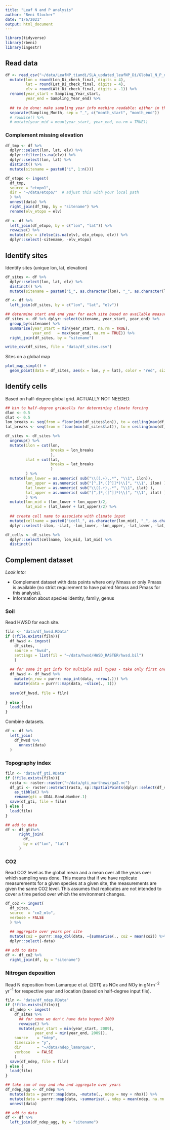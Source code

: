 ```yaml
---
title: "Leaf N and P analysis"
author: "Beni Stocker"
date: "1/6/2021"
output: html_document
---
```


```r
library(tidyverse)
library(rbeni)
library(ingestr)
```

## Read data

```r
df <- read_csv("~/data/LeafNP_tiandi/SLA_updated_leafNP_Di/Global_N_P_dataset_20210110_final.csv") %>%  #, col_types = "idddcccdddddccccccc") %>% 
  mutate(lon = round(Lon_Di_check_final, digits = 4),
         lat = round(Lat_Di_check_final, digits = 4),
         elv = round(Alt_Di_check_final, digits = -1)) %>% 
  rename(year_start = Sampling_Year_start,
         year_end = Sampling_Year_end) %>% 
  
  ## to be done: make sampling year info machine readable: either in the form of "9999" or "8888_9999"
  separate(Sampling_Month, sep = "_", c("month_start", "month_end")) 
  # rowwise() %>% 
  # mutate(year_mid = mean(year_start, year_end, na.rm = TRUE))
```


### Complement missing elevation

```r
df_tmp <- df %>% 
  dplyr::select(lon, lat, elv) %>% 
  dplyr::filter(is.na(elv)) %>% 
  dplyr::select(lon, lat) %>% 
  distinct() %>% 
  mutate(sitename = paste0("i", 1:n()))

df_etopo <- ingest(
  df_tmp,
  source = "etopo1",
  dir = "~/data/etopo/"  # adjust this with your local path
  ) %>% 
  unnest(data) %>% 
  right_join(df_tmp, by = "sitename") %>% 
  rename(elv_etopo = elv)
  
df <- df %>% 
  left_join(df_etopo, by = c("lon", "lat")) %>% 
  rowwise() %>% 
  mutate(elv = ifelse(is.na(elv), elv_etopo, elv)) %>% 
  dplyr::select(-sitename, -elv_etopo)
```


## Identify sites

Identify sites (unique lon, lat, elevation)
```r
df_sites <- df %>%
  dplyr::select(lon, lat, elv) %>% 
  distinct() %>% 
  mutate(sitename = paste0("i_", as.character(lon), "_", as.character(lat), "_", as.character(elv)))

df <- df %>% 
  left_join(df_sites, by = c("lon", "lat", "elv"))

## determine start and end year for each site based on available measurements
df_sites <- df %>% dplyr::select(sitename, year_start, year_end) %>% 
  group_by(sitename) %>% 
  summarise(year_start = min(year_start, na.rm = TRUE),
            year_end   = max(year_end, na.rm = TRUE)) %>% 
  right_join(df_sites, by = "sitename")

write_csv(df_sites, file = "data/df_sites.csv")
```

Sites on a global map
```r
plot_map_simpl() +
  geom_point(data = df_sites, aes(x = lon, y = lat), color = "red", size = 0.3)
```

## Identify cells

Based on half-degree global grid. ACTUALLY NOT NEEDED.
```r
## bin to half-degree gridcells for determining climate forcing
dlon <- 0.5
dlat <- 0.5
lon_breaks <- seq(from = floor(min(df_sites$lon)), to = ceiling(max(df_sites$lon)), by = dlon)
lat_breaks <- seq(from = floor(min(df_sites$lat)), to = ceiling(max(df_sites$lat)), by = dlat)

df_sites <- df_sites %>%
  ungroup() %>% 
  mutate(ilon = cut(lon, 
                    breaks = lon_breaks
                    ),
         ilat = cut(lat, 
                    breaks = lat_breaks
                    )
         ) %>% 
  mutate(lon_lower = as.numeric( sub("\\((.+),.*", "\\1", ilon)),
         lon_upper = as.numeric( sub("[^,]*,([^]]*)\\]", "\\1", ilon) ),
         lat_lower = as.numeric( sub("\\((.+),.*", "\\1", ilat) ),
         lat_upper = as.numeric( sub("[^,]*,([^]]*)\\]", "\\1", ilat) )
         ) %>% 
  mutate(lon_mid = (lon_lower + lon_upper)/2,
         lat_mid = (lat_lower + lat_upper)/2) %>% 
  
  ## create cell name to associate with climate input
  mutate(cellname = paste0("icell_", as.character(lon_mid), "_", as.character(lat_mid))) %>% 
  dplyr::select(-ilon, -ilat, -lon_lower, -lon_upper, -lat_lower, -lat_upper)

df_cells <- df_sites %>% 
  dplyr::select(cellname, lon_mid, lat_mid) %>% 
  distinct()
```

## Complement dataset

*Look into:*

- Complement dataset with data points where only Nmass or only Pmass is available (no strict requirement to have paired Nmass and Pmass for this analysis).
- Information about species identity, family, genus


### Soil

Read HWSD for each site.

```r
filn <- "data/df_hwsd.RData"
if (!file.exists(filn)){
  df_hwsd <- ingest(
    df_sites,
    source = "hwsd",
    settings = list(fil = "~/data/hwsd/HWSD_RASTER/hwsd.bil")
    )
  
  ## for some it got info for multiple soil types - take only first ones => TEST INFLUENCE OF THIS
  df_hwsd <- df_hwsd %>% 
    mutate(n_row = purrr::map_int(data, ~nrow(.))) %>% 
    mutate(data = purrr::map(data, ~slice(., 1)))
  
  save(df_hwsd, file = filn)
  
} else {
  load(filn)
}
```

Combine datasets.
```r
df <- df %>% 
  left_join(
    df_hwsd %>% 
      unnest(data)
  )
```


### Topography index

```r
filn <- "data/df_gti.RData"
if (!file.exists(filn)){
  rasta <- raster::raster("~/data/gti_marthews/ga2.nc")
  df_gti <- raster::extract(rasta, sp::SpatialPoints(dplyr::select(df_sites, lon, lat) %>% distinct()), sp = TRUE) %>%
    as_tibble() %>% 
    rename(gti = GDAL.Band.Number.1)
  save(df_gti, file = filn)
} else {
  load(filn)
}

## add to data 
df <- df_gti%>% 
      right_join(
        df,
        by = c("lon", "lat")
      )
```

### CO2

Read CO2 level as the global mean and a mean over all the years over which sampling was done. This means that if we have replicate measurements for a given species at a given site, the measurements are given the same CO2 level. This assumes that replicates are not intended to cover a time period over which the environment changes.
```r
df_co2 <- ingest(
  df_sites,
  source  = "co2_mlo",
  verbose = FALSE
  ) %>% 
  
  ## aggregate over years per site
  mutate(co2 = purrr::map_dbl(data, ~{summarise(., co2 = mean(co2)) %>% pull(co2)})) %>% 
  dplyr::select(-data)

## add to data
df <- df_co2 %>% 
  right_join(df, by = "sitename")
```

### Nitrogen deposition

Read N deposition from Lamarque et al. (2011) as NOx and NOy in gN m$^{-2}$ yr$^{-1}$ for respective year and location (based on half-degree input file).
```r
filn <- "data/df_ndep.RData"
if (!file.exists(filn)){
  df_ndep <- ingest(
    df_sites %>% 
      ## for some we don't have data beyond 2009
      rowwise() %>% 
      mutate(year_start = min(year_start, 2009),
             year_end = min(year_end, 2009)),
    source    = "ndep",
    timescale = "y",
    dir       = "~/data/ndep_lamarque/",
    verbose   = FALSE
    )
  save(df_ndep, file = filn)
} else {
  load(filn)
}

## take sum of noy and nhx and aggregate over years
df_ndep_agg <- df_ndep %>% 
  mutate(data = purrr::map(data, ~mutate(., ndep = noy + nhx))) %>% 
  mutate(data = purrr::map(data, ~summarise(., ndep = mean(ndep, na.rm = TRUE)))) %>% 
  unnest(data)

## add to data
df <- df %>% 
  left_join(df_ndep_agg, by = "sitename")
```

